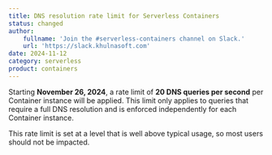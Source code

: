 ```yaml
---
title: DNS resolution rate limit for Serverless Containers
status: changed
author:
    fullname: 'Join the #serverless-containers channel on Slack.'
    url: 'https://slack.khulnasoft.com'
date: 2024-11-12
category: serverless
product: containers
---
```


Starting **November 26, 2024**, a rate limit of **20 DNS queries per second** per Container instance will be applied. This limit only applies to queries that require a full DNS resolution and is enforced independently for each Container instance.

This rate limit is set at a level that is well above typical usage, so most users should not be impacted.


